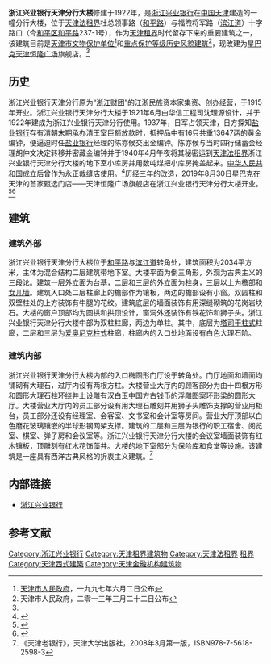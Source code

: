 {{文物保护单位
| 级别 = 省级
| 省区市 = 天津市
| 名称 = 浙江兴业银行天津分行大楼
| 图片 = [[File:浙江兴业银行天津分行大楼.jpg|200px]]
| 编号 = 3
| 分类 = 近现代重要史迹及代表性建筑
| 时代 = 1922年
| 所在 = [[天津市|天津市]][[和平区_(天津市)|和平区]]
| 登录 = 1997年6月2日
}}
'''浙江兴业银行天津分行大楼'''修建于1922年，是[[浙江兴业银行|浙江兴业银行]]在[[中国|中国]][[天津|天津]]建造的一幢分行大楼，位于[[天津法租界|天津法租界]]杜总领事路（[[和平路_(天津)|和平路]]）与福煦将军路（[[滨江道|滨江道]]）十字路口（今[[和平区_(天津市)|和平区]][[和平路_(天津)|和平路]]237-1号），作为[[天津租界|天津租界]]时代留存下来的重要建筑之一，该建筑目前是[[天津市文物保护单位|天津市文物保护单位]]<ref>[[天津市人民政府|天津市人民政府]]，一九九七年六月二日公布</ref>和[[天津历史风貌建筑|重点保护等级历史风貌建筑]]<ref>天津市人民政府，二零一三年三月二十二日公布</ref>，现改建为[[星巴克|星巴克]][[天津恒隆广场|天津恒隆广场]]旗舰店。<ref name="newsroom"/>

== 历史 ==
浙江兴业银行天津分行原为“[[浙江财团|浙江财团]]”的江浙民族资本家集资、创办经营，于1915年开业。浙江兴业银行天津分行大楼于1921年6月由华信工程司沈理源设计，并于1922年建成为浙江兴业银行天津分行使用。1937年，日军占领天津，日方探知[[盐业银行|盐业银行]]存有清朝末期承办清王室巨额放款时，抵押品中有16只共重13647两的黄金编钟，便逼迫时任[[盐业银行|盐业银行]]经理的陈亦候交出金编钟。陈亦候与当时四行储蓄会经理胡仲文决定转移并密藏金编钟并于1940年4月午夜将其秘密运到[[天津法租界|天津法租界]]浙江兴业银行天津分行大楼的地下室小库房并用数吨煤把小库房掩盖起来。[[中华人民共和国|中华人民共和国]]成立后曾作为永正裁缝店使用。<ref>{{Cite web |url=http://tianjin.enorth.com.cn/system/2004/12/22/000929671.shtml |title=洋楼建筑师：沈理源和关颂声 |access-date=2011-09-29 |archive-date=2021-03-09 |archive-url=https://web.archive.org/web/20210309142335/http://tianjin.enorth.com.cn/system/2004/12/22/000929671.shtml |dead-url=no }}</ref>历经三年的改造，2019年8月30日星巴克在天津的首家甄选门店——天津恒隆广场旗舰店在浙江兴业银行天津分行大楼开业。<ref name="newsroom">{{Cite web |url=https://www.starbucks.com.cn/about/news/starbucks-china-flagship-reserve-store-in-tianjin/ |title=以突破创新致敬历史，以人文精神再续传奇 天津首家星巴克臻选旗舰店重磅亮相百年文物建筑 |via=starbucks.com.cn |access-date=2020-11-01 |archive-date=2021-04-15 |archive-url=https://web.archive.org/web/20210415102912/https://www.starbucks.com.cn/about/news/starbucks-china-flagship-reserve-store-in-tianjin/ |dead-url=no }}</ref><ref>{{Cite news|date=2019-08-29|title=天津星巴克臻選旗艦店　與歷史文物建築結合|language=zh-hk|work=[[香港经济日报|香港经济日报]]|url=https://inews.hket.com/article/2439907/天津星巴克臻選旗艦店%E3%80%80與歷史文物建築結合|access-date=2020-11-01|archive-date=2021-01-20|archive-url=https://web.archive.org/web/20210120014648/https://inews.hket.com/article/2439907/%E5%A4%A9%E6%B4%A5%E6%98%9F%E5%B7%B4%E5%85%8B%E8%87%BB%E9%81%B8%E6%97%97%E8%89%A6%E5%BA%97%E3%80%80%E8%88%87%E6%AD%B7%E5%8F%B2%E6%96%87%E7%89%A9%E5%BB%BA%E7%AF%89%E7%B5%90%E5%90%88|dead-url=no}}</ref>

== 建筑 ==
{{天津历史风貌建筑|
省区市 = 天津市 |
名称 = 原浙江兴业银行 |
图片 = [[File:浙江兴业银行天津分行大楼和津塔.jpg|200px]]|
编号 = 0110040 |
等级 = 重点保护 |
时代 = 1922年|
所在 = [[天津市|天津市]][[和平区_(天津市)|和平区]] |
公布 = 2013年3月22日 |
}}

=== 建筑外部 ===
浙江兴业银行天津分行大楼位于[[和平路_(天津)|和平路]]与[[滨江道|滨江道]]转角处，建筑面积为2034平方米，主体为混合结构二层建筑带地下室。大楼平面为倒三角形，外观为古典主义的三段论。建筑一层外立面为台基，二层和三层的外立面为柱身，三层以上为檐部和[[女儿墙|女儿墙]]。建筑入口处二层柱廊上的檐部作为镶板，两边的檐部设有小窗。双圆柱和双壁柱处的上方装饰有牛腿的花纹。建筑底层的墙面装饰有用深缝砌筑的花岗岩块石。大楼的窗户顶部均为圆拱和拱顶设计，窗洞外还装饰有铁花饰和狮子头。浙江兴业银行天津分行大楼中部为双柱柱廊，两边为单柱。其中，底层为[[塔司干柱式|塔司干柱式]]柱廊，二层和三层为[[爱奥尼克柱式|爱奥尼克柱式]]柱廊，柱廊内的入口处地面设有白色大理石阶。

=== 建筑内部 ===
浙江兴业银行天津分行大楼内部的入口椭圆形门厅设于转角处。门厅地面和墙面均铺砌有大理石，过厅内设有两根方柱。大楼营业大厅内的顾客部分为由十四根方形和圆形大理石柱环绕并上设雕有汉白玉中国方古钱币的浮雕图案环形梁的圆形大厅。大楼营业大厅内的员工部分设有用大理石雕刻并用狮子头雕饰支撑的营业用柜台，员工部分还设有经理室、会客室、文书室和会计室等房间。营业大厅顶部以白色磨花玻璃镶嵌的半球形钢网架支撑。建筑的二层和三层为银行的职工宿舍、阅览室、棋室、弹子房和会议室等。浙江兴业银行天津分行大楼的会议室墙面装饰有红木镶板，顶雕刻有红木花饰藻井。大楼的地下室部分为保险库和食堂等设施。该建筑是一座具有西洋古典风格的折衷主义建筑。<ref>《天津老银行》，天津大学出版社，2008年3月第一版，ISBN978-7-5618-2598-3</ref>

== 内部链接 ==
* [[浙江兴业银行|浙江兴业银行]]

== 参考文献 ==
<div class="references-small">
<references></references>
</div>

{{Geographic Location
 | 西北 = '''浙江兴业银行天津分行''' 
 | 北 = [[滨江道|滨江道]]
 | 東北 = [[天津交通饭店大楼|交通饭店]]
 | 西 = [[和平路_(天津)|和平路]]
 | 中央 = 大铜钱
 | 東 = [[和平路_(天津)|和平路]]
 | 西南 = [[天津劝业场|天津劝业场]]
 | 南 = [[滨江道|滨江道]]
 | 東南 = [[天津惠中饭店大楼|惠中饭店]]
}}

{{天津市文物保护单位}}
[[Category:浙江兴业银行|Category:浙江兴业银行]]
[[Category:天津租界建筑物|Category:天津租界建筑物]]
[[Category:天津法租界|Category:天津法租界]]
[[Category:中国近代建筑|租界]] 
[[Category:天津西式建築|Category:天津西式建築]]
[[Category:天津金融机构建筑物|Category:天津金融机构建筑物]]